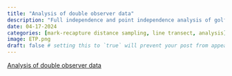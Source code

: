 ```yaml
---
title: "Analysis of double observer data"
description: "Full independence and point independence analysis of golf tee data from multiple observers."
date: 04-17-2024
categories: [mark-recapture distance sampling, line transect, analysis] # self-defined categories
image: ETP.png
draft: false # setting this to `true` will prevent your post from appearing on your listing page until you're ready!
---
```


[Analysis of double observer data](https://distancedevelopment.github.io/mrds/articles/mrds-golftees.html)